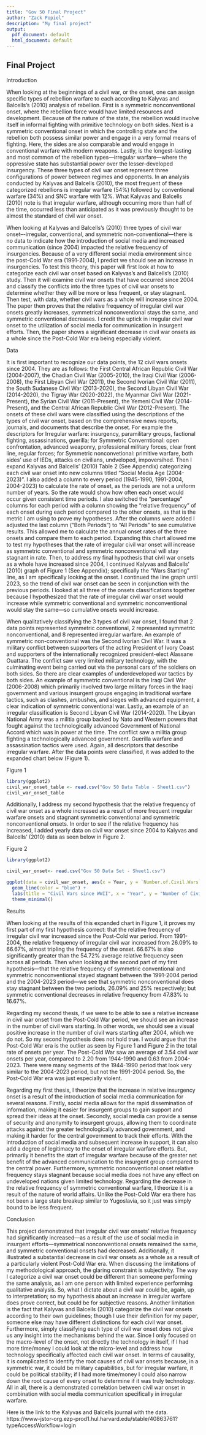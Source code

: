 ```yaml
---
title: "Gov 50 Final Project"
author: "Zack Popiel"
description: "My final project"
output:
  pdf_document: default
  html_document: default
---
```




## Final Project

Introduction

When looking at the beginnings of a civil war, or the onset, one can assign specific types of rebellion warfare to each according to Kalyvas and Balcells’s (2010) analysis of rebellion. First is a symmetric nonconventional onset, where the rebellion force would have limited resources and development. Because of the nature of the state, the rebellion would involve itself in informal fighting with primitive technology on both sides. Next is a symmetric conventional onset in which the controlling state and the rebellion both possess similar power and engage in a very formal means of fighting. Here, the sides are also comparable and would engage in conventional warfare with modern weapons. Lastly, is the longest-lasting and most common of the rebellion types—irregular warfare—where the oppressive state has substantial power over the lesser-developed insurgency. These three types of civil war onset represent three configurations of power between regimes and opponents. In an analysis conducted by Kalyvas and Balcells (2010), the most frequent of these categorized rebellions is irregular warfare (54%) followed by conventional warfare (34%) and SNC warfare with 12%. What Kalyvas and Balcells (2010) note is that irregular warfare, although occurring more than half of the time, occurred less than anticipated as it was previously thought to be almost the standard of civil war onset. 


When looking at Kalyvas and Balcells’s (2010) three types of civil war onset–-irregular, conventional, and symmetric non-conventional—there is no data to indicate how the introduction of social media and increased communication (since 2004) impacted the relative frequency of insurgencies. Because of a very different social media environment since the post-Cold War era (1991-2004), I predict we should see an increase in insurgencies. To test this theory, this paper will first look at how to categorize each civil war onset based on Kalyvas's and Balcells’s (2010) study. Then it will examine civil war onsets that have occurred since 2004 and classify the conflicts into the three types of civil war onsets to determine whether they will be more or less frequent, or stay stagnant. Then test, with data, whether civil wars as a whole will increase since 2004. The paper then proves that the relative frequency of irregular civil war onsets greatly increases, symmetrical nonconventional stays the same, and symmetric conventional decreases. I credit the uptick in irregular civil war onset to the utilization of social media for communication in insurgent efforts. Then, the paper shows a significant decrease in civil war onsets as a whole since the Post-Cold War era being especially violent.

Data

It is first important to recognize our data points, the 12 civil wars onsets since 2004. They are as follows: the First Central African Republic Civil War (2004-2007), the Chadian Civil War (2005-2010), the Iraqi Civil War (2006-2008), the First Libyan Civil War (2011), the Second Ivorian Civil War (2011), the South Sudanese Civil War (2013-2020), the Second Libyan Civil War (2014-2020), the Tigray War (2020-2022), the Myanmar Civil War (2021-Present), the Syrian Civil War (2011-Present), the Yemeni Civil War (2014-Present), and the Central African Republic Civil War (2012-Present). The onsets of these civil wars were classified using the descriptions of the types of civil war onset, based on the comprehensive news reports, journals, and documents that describe the onset. For example the descriptors for Irregular warfare: insurgency, paramilitary groups, factional fighting, assassinations, guerilla; for Symmetric Converntional: open confrontation, advanced weaponry, professional military forces, clear front line, regular forces; for Symmetric nonconvetional: primitive warfare, both sides’ use of IEDs, attacks on civilians, undveloped, impoversihed. Then I expand Kalyvas and Balcells’ (2010) Table 2 (See Appendix) categorizing each civil war onset into new columns titled “Social Media Age (2004-2023)”. I also added a column to every period (1945-1990, 1991-2004, 2004-2023) to calculate the rate of onset, as the periods are not a uniform number of years. So the rate would show how often each onset would occur given consistent time periods. I also switched the “percentage” columns for each period with a column showing the “relative frequency” of each onset during each period compared to the other onsets, as that is the metric I am using to prove my hypotheses. After the columns were added I adjusted the last column (“Both Periods”) to “All Periods” to see cumulative results. This allowed me to calculate the annual onset rates of the three onsets and compare them to each period. Expanding this chart allowed me to test my hypotheses that the rate of irregular civil war onset will increase as symmetric conventional and symmetric nonconventional will stay stagnant in rate. Then, to address my final hypothesis that civil war onsets as a whole have increased since 2004, I continued Kalyvas and Balcells’ (2010) graph of Figure 1 (See Appendix); specifically the “Wars Starting” line, as I am specifically looking at the onset. I continued the line graph until 2023, so the trend of civil war onset can be seen in conjunction with the previous periods. I looked at all three of the onsets classifications together because I hypothesized that the rate of irregular civil war onset would increase while symmetric conventional and symmetric nonconventional would stay the same—so cumulative onsets would increase.

When qualitatively classifying the 3 types of civil war onset, I found that 2 data points represented symmetric conventional, 2 represented symmetric nonconventional, and 8 represented irregular warfare.  An example of symmetric non-conventional was the Second Ivorian Civil War. It was a military conflict between supporters of the acting President of Ivory Coast and supporters of the internationally recognized president-elect Alassane Ouattara. The conflict saw very limited military technology, with the culminating event being carried out via the personal cars of the soldiers on both sides. So there are clear examples of underdeveloped war tactics by both sides. An example of symmetric conventional is the Iraqi Civil War (2006-2008) which primarily involved two large military forces in the Iraqi government and various insurgent groups engaging in traditional warfare tactics, such as clashes, ambushes, and sieges with advanced equipment, a clear indication of symmetric conventional war. Lastly, an example of an irregular classification is Second Libyan Civil War (2014-2020). The Libyan National Army was a militia group backed by Nato and Western powers that fought against the technologically advanced Government of National Accord which was in power at the time. The conflict saw a militia group fighting a technologically advanced government. Guerilla warfare and assassination tactics were used. Again, all descriptors that describe irregular warfare. After the data points were classified, it was added to the expanded chart below (Figure 1).

Figure 1

```r
library(ggplot2)
civil_war_onset_table <- read.csv("Gov 50 Data Table - Sheet1.csv")
civil_war_onset_table

```

Additionally, I address my second hypothesis that the relative frequency of civil war onset as a whole increased as a result of more frequent irregular warfare onsets and stagnant symmetric conventional and symmetric nonconventional onsets. In order to see if the relative frequency has increased, I added yearly data on civil war onset since 2004 to Kalyvas and Balcells’ (2010) data as seen below in Figure 2. 

Figure 2


```r
library(ggplot2)

civil_war_onset<- read.csv("Gov 50 Data Set - Sheet1.csv")

ggplot(data = civil_war_onset, aes(x = Year, y = `Number.of.Civil.Wars`)) +
  geom_line(color = "blue") +
  labs(title = "Civil Wars since WWII", x = "Year", y = "Number of Civil Wars") +
  theme_minimal()

```

Results

When looking at the results of this expanded chart in Figure 1, it proves my first part of my first hypothesis correct: that the relative frequency of irregular civil war increased since the Post-Cold war period. From 1991-2004, the relative frequency of irregular civil war increased from 26.09% to 66.67%, almost tripling the frequency of the onset. 66.67% is also significantly greater than the 54.72% average relative frequency seen across all periods. Then when looking at the second part of my first hypothesis—that the relative frequency of symmetric conventional and symmetric nonconventional stayed stagnant between the 1991-2004 period and the 2004-2023 period—we see that symmetric nonconventional does stay stagnant between the two periods, 26.09% and 25% respectively; but symmetric conventional decreases in relative frequency from 47.83% to 16.67%. 

Regarding my second thesis, if we were to be able to see a relative increase in civil war onset from the Post-Cold War period, we should see an increase in the number of civil wars starting. In other words, we should see a visual positive increase in the number of civil wars starting after 2004, which we do not. So my second hypothesis does not hold true. I would argue that the Post-Cold War era is the outlier as seen by Figure 1 and Figure 2 in the total rate of onsets per year. The Post-Cold War saw an average of 3.54 civil war onsets per year, compared to 2.20 from 1944-1990 and 0.63 from 2004-2023. There were many segments of the 1944-1990 period that look very similar to the 2004-2023 period, but not the 1991-2004 period. So, the Post-Cold War era was just especially violent. 

Regarding my first thesis, I theorize that the increase in relative insurgency onset is a result of the introduction of social media communication for several reasons. Firstly, social media allows for the rapid dissemination of information, making it easier for insurgent groups to gain support and spread their ideas at the onset. Secondly, social media can provide a sense of security and anonymity to insurgent groups, allowing them to coordinate attacks against the greater technologically advanced government, and making it harder for the central government to track their efforts. With the introduction of social media and subsequent increase in support, it can also add a degree of legitimacy to the onset of irregular warfare efforts. But, primarily it benefits the start of irregular warfare because of the greater net benefit of the advanced communication to the insurgent group compared to the central power. Furthermore, symmetric nonconventional onset relative frequency stays stagnant because social media does not have any effect on undeveloped nations given limited technology. Regarding the decrease in the relative frequency of symmetric conventional warfare, I theorize it is a result of the nature of world affairs. Unlike the Post-Cold War era there has not been a large state breakup similar to Yugoslavia, so it just was simply bound to be less frequent. 

Conclusion

This project demonstrated that irregular civil war onsets' relative frequency had significantly increased—as a result of the use of social media in insurgent efforts—symmetrical nonconventional onsets remained the same, and symmetric conventional onsets had decreased. Additionally, it illustrated a substantial decrease in civil war onsets as a whole as a result of a particularly violent Post-Cold War era. When discussing the limitations of my methodological approach, the glaring constraint is subjectivity. The way I categorize a civil war onset could be different than someone performing the same analysis, as I am one person with limited experience performing qualitative analysis. So, what I dictate about a civil war could be, again, up to interpretation; so my hypothesis about an increase in irregular warfare does prove correct, but could be for subjective reasons. Another limitation is the fact that Kalyvas and Balcells (2010) categorize the civil war onsets according to their own guidelines; though I use their definition for my paper, someone else may have different distinctions for each civil war onset. Furthermore, simply classifying each type of civil war onset does not give us any insight into the mechanisms behind the war. Since I only focused on the macro-level of the onset, not directly the technology in itself, if I had more time/money I could look at the micro-level and address how technology specifically affected each civil war onset. In terms of causality, it is complicated to identify the root causes of civil war onsets because, in a symmetric war, it could be military capabilities, but for irregular warfare, it could be political stability; if I had more time/money I could also narrow down the root cause of every onset to determine if it was truly technology. All in all, there is a demonstrated correlation between civil war onset in combination with social media communication specifically in irregular warfare. 

Here is the link to the Kalyvas and Balcells journal with the data. https://www-jstor-org.ezp-prod1.hul.harvard.edu/stable/40863761?typeAccessWorkflow=login

